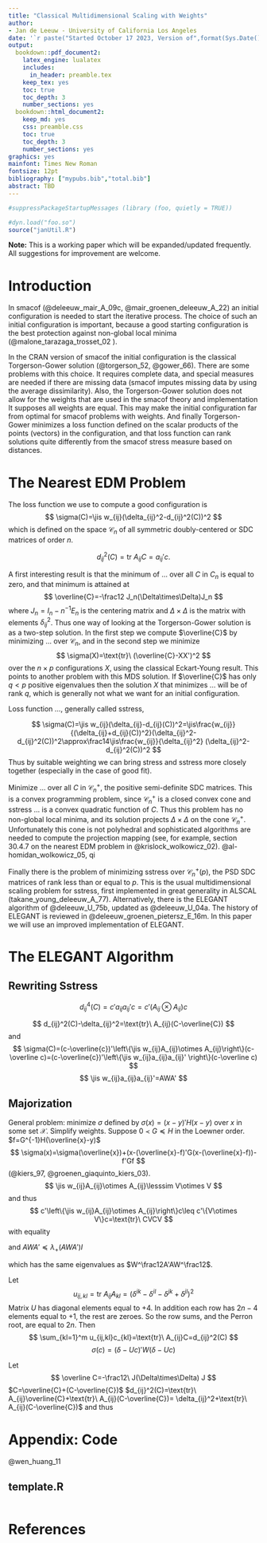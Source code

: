 ```yaml
---
title: "Classical Multidimensional Scaling with Weights"
author: 
- Jan de Leeuw - University of California Los Angeles
date: '`r paste("Started October 17 2023, Version of",format(Sys.Date(),"%B %d, %Y"))`'
output:
  bookdown::pdf_document2:
    latex_engine: lualatex 
    includes:
      in_header: preamble.tex
    keep_tex: yes
    toc: true
    toc_depth: 3
    number_sections: yes
  bookdown::html_document2:
    keep_md: yes
    css: preamble.css
    toc: true
    toc_depth: 3
    number_sections: yes
graphics: yes
mainfont: Times New Roman
fontsize: 12pt
bibliography: ["mypubs.bib","total.bib"]
abstract: TBD
---
```

```r
#suppressPackageStartupMessages (library (foo, quietly = TRUE))
```

```r
#dyn.load("foo.so")
source("janUtil.R")
```


**Note:** This is a working paper which will be expanded/updated frequently. All suggestions for improvement are welcome. 

# Introduction

In smacof (@deleeuw_mair_A_09c, @mair_groenen_deleeuw_A_22) an initial configuration is needed to start the iterative process. The choice of such an initial configuration is important, because a good starting configuration is the best protection against non-global local minima (@malone_tarazaga_trosset_02
).

In the CRAN version of smacof the initial configuration is the classical
Torgerson-Gower solution (@torgerson_52, @gower_66). There are some problems
with this choice. It requires complete data, and special measures are needed
if there are missing data (smacof imputes missing data by using the average
dissimilarity). Also, the Torgerson-Gower solution does not allow for
the weights that are used in the smacof theory and implementation It supposes all
weights are equal. This may make the initial configuration far from optimal
for smacof problems with weights. And finally Torgerson-Gower minimizes a loss function defined on the scalar products of the points (vectors) in the configuration, and that loss function can rank solutions quite differently from the smacof stress measure based on distances.


# The Nearest EDM Problem

The loss function we use to compute a good configuration is
$$
\sigma(C)=\jis w_{ij}(\delta_{ij}^2-d_{ij}^2(C))^2
$$
which is defined on the space $\mathcal{C}_n$ of all symmetric doubly-centered 
or SDC matrices of order $n$. 

$$
d_{ij}^2(C)=\text{tr}\ A_{ij}C=a_{ij}'c.
$$

A first interesting result is that the minimum of ... over all $C$ in 
$C_n$ is equal to zero, and that minimum is attained at
$$
\overline{C}=-\frac12 J_n(\Delta\times\Delta)J_n
$$
where $J_n=I_n-n^{-1}E_n$ is the centering matrix and $\Delta\times\Delta$
is the matrix with elements $\delta_{ij}^2$. Thus one way of looking at the
Torgerson-Gower solution is as a two-step solution. In the first step we
compute $\overline{C}$ by minimizing ... over $\mathcal{C}_n$, and in the
second step we minimize
$$
\sigma(X)=\text{tr}\ (\overline{C}-XX')^2
$$
over the $n\times p$ configurations $X$, using the classical Eckart-Young result. This points to another problem
with this MDS solution. If $\overline{C}$ has only $q<p$ positive eigenvalues then 
the solution $X$ that minimizes ... will be of rank $q$, which is generally not what we want for an initial configuration.

Loss function ..., generally called sstress, 

$$
\sigma(C)=\jis w_{ij}(\delta_{ij}-d_{ij}(C))^2=\jis\frac{w_{ij}}{(\delta_{ij}+d_{ij}(C))^2}(\delta_{ij}^2-d_{ij}^2(C))^2\approx\frac14\jis\frac{w_{ij}}{\delta_{ij}^2}
(\delta_{ij}^2-d_{ij}^2(C))^2
$$
Thus by suitable weighting we can bring stress and sstress more closely together
(especially in the case of good fit).

Minimize ... over all $C$ in $\mathcal{C}_n^+$, the positive semi-definite
SDC matrices. This is a convex programming problem, since $\mathcal{C}_n^+$ is a closed convex cone and sstress ... is a convex quadratic function of $C$. Thus
this problem has no non-global local minima, and its solution projects
$\Delta\times\Delta$ on the cone $\mathcal{C}_n^+$. Unfortunately this cone
is not polyhedral and sophisticated algorithms are needed to compute the
projection mapping (see, for example,  section 30.4.7 on the nearest EDM problem in @krislock_wolkowicz_02). @al-homidan_wolkowicz_05, qi

Finally there is the problem of minimizing sstress over $\mathcal{C}_n^+(p)$,
the PSD SDC matrices of rank less than or equal to $p$. This is the usual
multidimensional scaling problem for sstress, first implemented in great generality in ALSCAL (takane_young_deleeuw_A_77). Alternatively, there is the ELEGANT
algorithm of @deleeuw_U_75b, updated as @deleeuw_U_04a. The history of ELEGANT is reviewed in @deleeuw_groenen_pietersz_E_16m. In this paper we will use
an improved implementation of ELEGANT.

# The ELEGANT Algorithm

## Rewriting Sstress

$$
d_{ij}^4(C)=c'a_{ij}a_{ij}'c=c'(A_{ij}\otimes A_{ij})c
$$

$$
d_{ij}^2(C)-\delta_{ij}^2=\text{tr}\ A_{ij}(C-\overline{C})
$$
and
$$
\sigma(C)=(c-\overline{c})'\left\{\jis w_{ij}A_{ij}\otimes A_{ij}\right\}(c-\overline c)=(c-\overline{c})'\left\{\jis w_{ij}a_{ij}a_{ij}' \right\}(c-\overline c)
$$
$$
\jis w_{ij}a_{ij}a_{ij}'=AWA'
$$

## Majorization

General problem: minimize $\sigma$ defined by $\sigma(x)=(x-y)'H(x-y)$ over $x$ in some set $\mathcal{X}$. Simplify weights. Suppose $0\prec G\preceq H$ in the Loewner order. $f=G^{-1}H(\overline{x}-y)$
$$
\sigma(x)=\sigma(\overline{x})+(x-(\overline{x}-f)'G(x-(\overline{x}-f))-f'Gf
$$
(@kiers_97, @groenen_giaquinto_kiers_03).
$$
\jis w_{ij}A_{ij}\otimes A_{ij}\lesssim V\otimes V
$$
and thus
$$
c'\left\{\jis w_{ij}A_{ij}\otimes A_{ij}\right\}c\leq c'\{V\otimes V\}c=\text{tr}\ CVCV
$$
with equality


and $AWA'\preceq\lambda_+(AWA')I$

which has the same eigenvalues as $W^\frac12A'AW^\frac12$.

Let 
$$
u_{ij,kl}=\text{tr}\ A_{ij}A_{kl}=(\delta^{ik}-\delta^{il}-\delta^{jk}+\delta^{jl})^2
$$
Matrix $U$ has diagonal elements equal to +4. In addition each row has $2n-4$
elements equal to +1, the rest are zeroes. So the row sums, and the Perron root,
are equal to $2n$.
Then
$$
\sum_{kl=1}^m u_{ij,kl}c_{kl}=\text{tr}\ A_{ij}C=d_{ij}^2(C)
$$
$$
\sigma(c)=(\delta-Uc)'W(\delta-Uc)
$$



Let
$$
\overline C=-\frac12\ J(\Delta\times\Delta) J
$$
$C=\overline{C}+(C-\overline{C})$
$d_{ij}^2(C)=\text{tr}\ A_{ij}\overline{C}+\text{tr}\ A_{ij}(C-\overline{C})=
\delta_{ij}^2+\text{tr}\ A_{ij}(C-\overline{C})$
and thus

# Appendix: Code

@wen_huang_11

## template.R

```r
```

# References